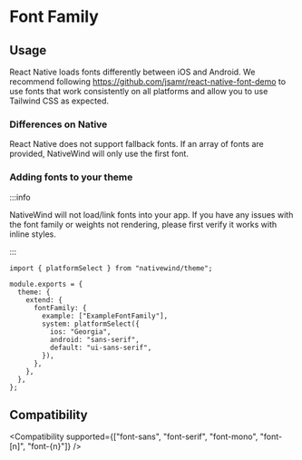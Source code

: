 
# Font Family

## Usage

<Usage />

React Native loads fonts differently between iOS and Android. We recommend following https://github.com/jsamr/react-native-font-demo to use fonts that work consistently on all platforms and allow you to use Tailwind CSS as expected.

### Differences on Native

React Native does not support fallback fonts. If an array of fonts are provided, NativeWind will only use the first font.

### Adding fonts to your theme

:::info

NativeWind will not load/link fonts into your app. If you have any issues with the font family or weights not rendering, please first verify it works with inline styles.

:::

```tsx
import { platformSelect } from "nativewind/theme";

module.exports = {
  theme: {
    extend: {
      fontFamily: {
        example: ["ExampleFontFamily"],
        system: platformSelect({
          ios: "Georgia",
          android: "sans-serif",
          default: "ui-sans-serif",
        }),
      },
    },
  },
};
```

## Compatibility

<Compatibility
  supported={["font-sans", "font-serif", "font-mono", "font-[n]", "font-{n}"]}
/>
